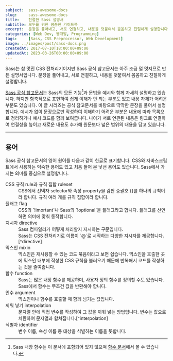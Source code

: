 ```yaml
---
subject:  sass-awesome-docs
slug:     sass-awesome-docs
title:    친절한 Sass 설명서
subtitle: 모두를 위한 꼼꼼한 가이드북
excerpt:  문장을 풀어내고, 서로 연결하고, 내용을 덧붙여서 꼼꼼하고 친절하게 설명합니다.
categories: [Web Dev, 웹개발, Programming]
tags:     [Sass, CSS Preprocessor, Web Development]
image: ../images/post/sass-docs.png
createdAt: 2017-07-10T18:00:00+09:00
updatedAt: 2023-03-26T00:00:00+09:00
---
```


<div className="lead">
    Sass는 참 멋진 CSS 전처리기이지만 Sass 공식 참고문서는 아주 조금 덜 멋지므로 만든 설명서입니다.
    문장을 풀어내고, 서로 연결하고, 내용을 덧붙여서 꼼꼼하고 친절하게 설명합니다.
</div>

[Sass 공식 참고문서](https://sass-lang.com/documentation/file.SASS_REFERENCE.html)는 Sass의 모든 기능[^function]과 문법을 예시와 함께 자세히 설명하고 있습니다.
하지만 함축적으로 표현하여 쉽게 이해가 안 되는 부분도 있고 내용 자체가 어려운 부분도 있습니다.
이 글 시리즈는 공식 참고문서를 바탕으로 딱딱한 문장을 풀어서 설명합니다.
예시가 없이 문장으로만 작성하여 이해하기 어려운 부분은 내용에 따라 목록으로 정리하거나 예시 코드를 함께 보여줍니다.
나아가 서로 연관된 내용은 링크로 연결하여 연결성을 높이고 새로운 내용도 추가해 원문보다 넓은 범위의 내용을 담고 있습니다.

***

## 용어

Sass 공식 참고문서의 영어 원어를 다음과 같이 한글로 표기합니다. CSS와 자바스크립트에서 사용하는 익숙한 용어도 있고 처음 들어 본 낯선 용어도 있습니다.
Sass에서 가지는 의미를 중심으로 설명합니다.

<dl>
    <dt>CSS 규칙 <SideBySide>rule</SideBySide>과 규칙 집합 <SideBySide>ruleset</SideBySide></dt>
    <dd>CSS에서 선택자 <SideBySide>selector</SideBySide>와 속성 <SideBySide>property</SideBySide>을 감싼 중괄호 {}를 하나의 규칙이라 합니다. 규칙 여러 개를 규칙 집합이라 합니다.</dd>
    <dt>플래그 <SideBySide>flag</SideBySide></dt>
    <dd>CSS의 `!imortant`나 Sass의 `!optional`을 플래그라고 합니다. 플래그를 선언하면 의미에 맞춰 동작합니다.</dd>
    <dt>지시자 <SideBySide>directive</SideBySide></dt>
    <dd>Sass 컴파일러가 어떻게 처리할지 지시하는 구문입니다.</dd>
    <dd>Sass는 CSS 전처리기로 이름이 `@`로 시작하는 다양한 지시자를 제공합니다.[^directive]</dd>
    <dt>믹스인 <SideBySide>mixin</SideBySide></dt>
    <dd>믹스인은 재사용할 수 있는 코드 묶음이라고 보면 쉽습니다. 믹스인을 호출한 곳에 믹스인 내부에 작성한 CSS 규칙을 불러오기 때문에 반복해서 코드를 작성하는 것을 줄여줍니다.</dd>
    <dt>함수 <SideBySide>function</SideBySide></dt>
    <dd>Sass는 많은 내장 함수를 제공하며, 사용자 정의 함수를 정의할 수도 있습니다. Sass에서 함수는 무조건 값을 반환해야 합니다.</dd>
    <dt>인수 <SideBySide>argument</SideBySide></dt>
    <dd>믹스인이나 함수를 호출할 때 함께 넘기는 값입니다.</dd>
    <dt>끼워 넣기 <SideBySide>interpolation</SideBySide></dt>
    <dd>문자열 안에 직접 변수를 작성하여 그 값을 끼워 넣는 방법입니다. 변수는 값으로 치환하여 문자열과 합쳐집니다.[^interpolation]</dd>
    <dt>식별자 <SideBySide>identifier</SideBySide></dt>
    <dd>변수 이름, 속성 이름 등 대상을 식별하는 이름을 뜻합니다.</dd>
</dl>

[^function]: Sass 내장 함수는 이 문서에 포함되어 있지 않으며 [함수 문서](https://sass-lang.com/documentation/Sass/Script/Functions.html)에서 볼 수 있습니다.
[^directive]: 지시문 또는 지시어라고도 부릅니다.
[^interpolation]: 프로그래밍에서는 일반적으로 보간법이라고 가장 많이 부르며 내삽(법), 사이 채움 등 다양한 용어로도 씁니다.
